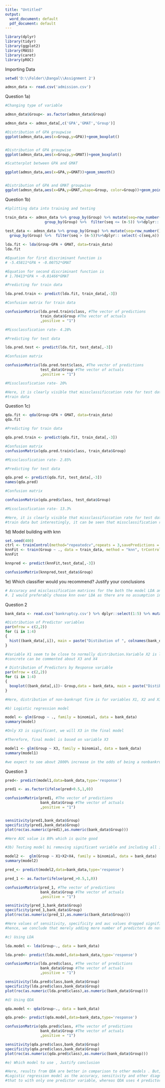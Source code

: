 ---
title: "Untitled"
output:
  word_document: default
  pdf_document: default
---

```{r Libraries, include=FALSE}
library(dplyr)
library(tidyr)
library(ggplot2)
library(MASS)
library(caret)
library(pROC)

```

Importing Data

```{r Data Import}

setwd('D:\\Folder\\Dangal\\Assignment 2')

admsn_data <- read.csv('admission.csv')

```
Question 1a)

```{r Exploratory Analysis}
#Changing type of variable

admsn_data$Group<- as.factor(admsn_data$Group)

admsn_data <- admsn_data[,c('GPA','GMAT','Group')]

#Distribution of GPA groupwise
ggplot(admsn_data,aes(x=Group,y=GPA))+geom_boxplot()


#Distribution of GPA groupwise
ggplot(admsn_data,aes(x=Group,y=GMAT))+geom_boxplot()

#Scatterplot between GPA and GMAT

ggplot(admsn_data,aes(x=GPA,y=GMAT))+geom_smooth()


#Distribution of GPA and GMAT groupwise
ggplot(admsn_data,aes(x=GPA,y=GMAT,shape=Group, color=Group))+geom_point()

```

Question 1b)

```{r Model Building}
#Splitting data into training and testing

train_data <- admsn_data %>% group_by(Group) %>% mutate(seq=row_number(),n=n()) %>% 
                  group_by(Group) %>%  filter(seq <= (n-5)) %>%dplyr:: select(-c(seq,n))
  
test_data <- admsn_data %>% group_by(Group) %>% mutate(seq=row_number(),n=n()) %>% 
  group_by(Group) %>%  filter(seq > (n-5))%>%dplyr:: select(-c(seq,n))

lda.fit <- lda(Group~GPA + GMAT, data=train_data)
lda.fit

#Equation for first discriminant function is 
# -5.45811*GPA + -0.00752*GMAT

#Equation for second discriminant function is 
# 1.70413*GPA + -0.01466*GMAT

#Predicting for train data

lda.pred.train <- predict(lda.fit, train_data[,-3])

#Confusion matrix for train data

confusionMatrix(lda.pred.train$class, #The vector of predictions
                train_data$Group #The vector of actuals
                ,positive = "1")

#Missclassfication rate- 4.28%

#Predicting for test data

lda.pred.test <- predict(lda.fit, test_data[,-3])

#Confusion matrix

confusionMatrix(lda.pred.test$class, #The vector of predictions
                test_data$Group #The vector of actuals
                ,positive = "1")

#Missclassfication rate- 20%

#Here, it is clearly visible that missclassificcation rate for test data is very high compared to
#train data

```

Question 1c)

```{r QDA}


qda.fit <- qda(Group~GPA + GMAT, data=train_data)
qda.fit

#Predicting for train data

qda.pred.train <- predict(qda.fit, train_data[,-3])

#Confusion matrix
confusionMatrix(qda.pred.train$class, train_data$Group)

#Missclassfication rate- 2.85%

#Predicting for test data

qda.pred <- predict(qda.fit, test_data[,-3])
names(qda.pred)

#Confusion matrix

confusionMatrix(qda.pred$class, test_data$Group)

#Missclassfication rate- 13.3%

#Here, it is clearly visible that missclassificcation rate for test data is very high compared to
#train data but interestingly, it can be seen that missclassification rate for QDA is less and better than LDA

```
1d) Model building with knn

```{r KNN}
set.seed(400)
ctrl <- trainControl(method="repeatedcv",repeats = 3,savePredictions = T)
knnFit <- train(Group ~ ., data = train_data, method = "knn", trControl = ctrl, preProcess = c("center","scale"),tuneLength = 20)
knnFit

knnpred <- predict(knnFit,test_data[,-3])

confusionMatrix(knnpred,test_data$Group)
```
1e) Which classifier would you recommend? Justify your conclusions

```{r Explanation}

# Accuracy and misclassification matrices for the both the model LDA and knn are rendering same results
#. I would preferably choose knn over LDA as there are no assumption involved regarding the normality of predictor variables 

```

Question 2

```{r Bankruptcy}

bank_data <- read.csv('bankruptcy.csv') %>% dplyr::select(1:5) %>% mutate(Group=as.factor(Group))

#Distribution of Predictor variables
par(mfrow = c(2,2))
for (i in 1:4) 
{
  hist((bank_data[,i]), main = paste("Distibution of ", colnames(bank_data[i])), xlab = colnames(bank_data[i]))
}

#Variable X1 seem to be close to normally distribution.Variable X2 is left skewed and nothing
#concrete can be commented about X3 and X4

# Distribution of Predictors by Response variable
par(mfrow = c(2,2))
for (i in 1:4) 
{
  boxplot((bank_data[,i])~ Group,data = bank_data, main = paste("Distibution of ", colnames(bank_data[i])), xlab = colnames(bank_data[i]))
}

#Here, distribution of non-bankrupt firm is for variables X1, X2 and X3 is on the higher side compared to bankrupt firm.

#b) Logistic regression model

model <- glm(Group ~ ., family = binomial, data = bank_data)
summary(model)

#Only X3 is significant, we will X3 in the final model

#Therefore, final model is based on variable X3

model1 <- glm(Group ~ X3, family = binomial, data = bank_data)
summary(model1)

#we expect to see about 2800% increase in the odds of being a nonbankrupt firm, for a one-unit increase in X3 variable

```

Question 3

```{r Problem of Bankruptcy}

pred<- predict(model1,data=bank_data,type='response')

pred1 <- as.factor(ifelse(pred>0.5,1,0))

confusionMatrix(pred1, #The vector of predictions
                bank_data$Group #The vector of actuals
                ,positive = "1")


sensitivity(pred1,bank_data$Group)
specificity(pred1,bank_data$Group)
plot(roc(as.numeric(pred1),as.numeric(bank_data$Group)))

#Here AUC value is 89% which is quite good

#3b) Testing model bi removing significant variable and including all insignificant variable

model2 <-  glm(Group ~ X1+X2+X4, family = binomial, data = bank_data)
summary(model2)

pred_<- predict(model2,data=bank_data,type='response')

pred_1 <- as.factor(ifelse(pred_>0.5,1,0))

confusionMatrix(pred_1, #The vector of predictions
                bank_data$Group #The vector of actuals
                ,positive = "1")

sensitivity(pred_1,bank_data$Group)
specificity(pred_1,bank_data$Group)
plot(roc(as.numeric(pred_1),as.numeric(bank_data$Group)))

#Here values of sensitivity, specificity and auc values dropped significantly when we included insignifcant variables
#hence, we conclude that merely adding more number of predictors do not improve the predictive power of the model

#c) Using LDA

lda.model <- lda(Group~., data = bank_data)

lda.pred<- predict(lda.model,data=bank_data,type='response')

confusionMatrix(lda.pred$class, #The vector of predictions
                bank_data$Group #The vector of actuals
                ,positive = "1")

sensitivity(lda.pred$class,bank_data$Group)
specificity(lda.pred$class,bank_data$Group)
plot(roc(as.numeric(lda.pred$class),as.numeric(bank_data$Group)))

#d) Using QDA

qda.model <- qda(Group~., data = bank_data)

qda.pred<- predict(qda.model,data=bank_data,type='response')

confusionMatrix(qda.pred$class, #The vector of predictions
                bank_data$Group #The vector of actuals
                ,positive = "1")

sensitivity(qda.pred$class,bank_data$Group)
specificity(qda.pred$class,bank_data$Group)
plot(roc(as.numeric(qda.pred$class),as.numeric(bank_data$Group)))

#e) Which model to use , Justify conclusion

#Here, results from QDA are better in comparison to other models . But, i would prefer to use
#Logistic regression model as the accuracy, sensitivity and other diagnostic meaures are close enough to the results of QDA
#that to with only one predictor variable, whereas QDA uses 4 predictor variable to come up with these results



```